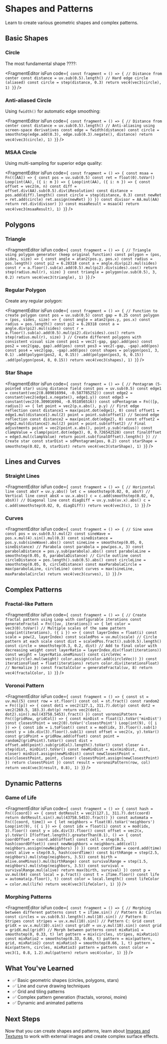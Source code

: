 # Shapes and Patterns


Learn to create various geometric shapes and complex patterns.

## Basic Shapes

### Circle

The most fundamental shape ????:

<FragmentEditor
        isFun
        code={`
const fragment = () => {
        // Distance from center
        const distance = uv.sub(0.5).length()
        // Hard edge circle (aliased)
        const circle = step(distance, 0.3)
        return vec4(vec3(circle), 1)
}`}
/>

### Anti-aliased Circle

Using `fwidth()` for automatic edge smoothing:

<FragmentEditor
        isFun
        code={`
const fragment = () => {
        // Distance from center
        const distance = uv.sub(0.5).length()
        // Anti-aliasing using screen-space derivatives
        const edge = fwidth(distance)
        const circle = smoothstep(edge.add(0.3), edge.sub(0.3).negate(), distance)
        return vec4(vec3(circle), 1)
}`}
/>

### MSAA Circle

Using multi-sampling for superior edge quality:

<FragmentEditor
        isFun
        code={`
const fragment = () => {
        const msaa = Fn(([AA]) => {
                const pos = uv.sub(0.5)
                const ret = float(0).toVar()
                Loop(int(AA), ({ i: m }) => {
                        Loop(int(AA), ({ i: n }) => {
                                const offset = vec2(m, n)
                                const diff = offset.div(AA).sub(0.5).div(iResolution)
                                const distance = pos.add(diff).length()
                                const circle = step(distance, 0.3)
                                const newRet = ret.add(circle)
                                ret.assign(newRet)
                        })
                })
                const divisor = AA.mul(AA)
                return ret.div(divisor)
        })
        const msaaResult = msaa(4)
        return vec4(vec3(msaaResult), 1)
}`}
/>

## Polygons

### Triangle

<FragmentEditor
        isFun
        code={`
const fragment = () => {
        // Triangle using polygon generator (keep original function)
        const polygon = (pos, sides, size) => {
                const angle = atan2(pos.y, pos.x)
                const radius = pos.length()
                const pi2 = 6.28318
                const a = angle.div(pi2).mul(sides)
                const r = a.floor().sub(a).add(0.5).mul(pi2).div(sides).cos()
                return step(radius.mul(r), size)
        }
        const triangle = polygon(uv.sub(0.5), 3, 0.2)
        return vec4(vec3(triangle), 1)
}`}
/>

### Regular Polygon

Create any regular polygon:

<FragmentEditor
        isFun
        code={`
const fragment = () => {
        // Function to create polygon
        const pos = uv.sub(0.5)
        const gap = 0.25
        const polygon = (pos, sides, size) => {
                const angle = atan2(pos.y, pos.x)
                const radius = pos.length()
                const pi2 = 6.28318
                const a = angle.div(pi2).mul(sides)
                const r = a.floor().sub(a).add(0.5).mul(pi2).div(sides).cos()
                return step(radius.mul(r), size)
        }
        // Create different polygons with consistent visual size
        const pos1 = vec2(-gap, gap).add(pos)
        const pos2 = vec2(gap, gap).add(pos)
        const pos3 = vec2(-gap, -gap).add(pos)
        const pos4 = vec2(gap, -gap).add(pos)
        const shapes = polygon(pos1, 3, 0.1)
                  .add(polygon(pos2, 4, 0.15))
                  .add(polygon(pos3, 6, 0.15))
                  .add(polygon(pos4, 8, 0.15))
        return vec4(vec3(shapes), 1)
}`}
/>

### Star Shape

<FragmentEditor
        isFun
        code={`
const fragment = () => {
        // Pentagram (5-pointed star) using distance field
        const pos = uv.sub(0.5)
        const edge1 = constant(vec2(0.809016994, -0.587785252))
        const edge2 = constant(vec2(edge1.x.negate(), edge1.y))
        const edge3 = constant(vec2(0.309016994, -0.951056516))
        const sdPentagram = Fn(([p, radius]) => {
                let point = vec2(p.x.abs(), p.y)
                // First edge reflection
                const distance1 = max(point.dot(edge1), 0)
                const offset1 = edge1.mul(distance1).mul(2)
                point = point.sub(offset1)
                // Second edge reflection
                const distance2 = max(point.dot(edge2), 0)
                const offset2 = edge2.mul(distance2).mul(2)
                point = point.sub(offset2)
                // Final adjustments
                point = vec2(point.x.abs(), point.y.sub(radius))
                const clampValue = clamp(point.dot(edge3), 0, 0.726542528)
                const finalOffset = edge3.mul(clampValue)
                return point.sub(finalOffset).length()
        })
        // Create star
        const starDist = sdPentagram(pos, 0.2)
        const starShape = smoothstep(0.02, 0, starDist)
        return vec4(vec3(starShape), 1)
}`}
/>

## Lines and Curves

### Straight Lines

<FragmentEditor
        isFun
        code={`
const fragment = () => {
        // Horizontal line
        const absY = uv.y.abs()
        let c = smoothstep(0.02, 0, absY)
        // Vertical line
        const absX = uv.x.abs()
        c = c.add(smoothstep(0.02, 0, absX))
        // Diagonal line
        const diagDiff = uv.y.sub(uv.x).abs()
        c = c.add(smoothstep(0.02, 0, diagDiff))
        return vec4(vec3(c), 1)
}`}
/>

### Curves

<FragmentEditor
        isFun
        code={`
const fragment = () => {
        // Sine wave
        const pos = uv.sub(0.5).mul(2)
        const sineWave = pos.x.mul(4).sin().mul(0.3)
        const sineDistance = pos.y.sub(sineWave).abs()
        const sineLine = smoothstep(0.05, 0, sineDistance)
        // Parabola
        const parabola = pow(pos.x, 3)
        const parabolaDistance = pos.y.sub(parabola).abs()
        const parabolaLine = smoothstep(0.05, 0, parabolaDistance)
        // Circle outline
        const circleDistance = pos.length().sub(0.5).abs()
        const circleLine = smoothstep(0.05, 0, circleDistance)
        const maxParabolaCircle = max(parabolaLine, circleLine)
        const curves = max(sineLine, maxParabolaCircle)
        return vec4(vec3(curves), 1)
}`}
/>

## Complex Patterns

### Fractal-like Pattern

<FragmentEditor
        isFun
        code={`
const fragment = () => {
        // Create fractal pattern using Loop with configurable iterations
        const generateFractal = Fn(([uv, iterations]) => {
                let color = vec3(0).toVar()
                // Multiple scales of the same pattern
                Loop(int(iterations), ({ i }) => {
                        const layerIndex = float(i)
                        const scale = pow(2, layerIndex)
                        const scaledPos = uv.mul(scale)
                        // Circle pattern at each scale
                        const dist = scaledPos.fract().sub(0.5).length()
                        const circle = smoothstep(0.3, 0.2, dist)
                        // Add to final color with decreasing weight
                        const layerRatio = layerIndex.div(float(iterations))
                        const weight = layerRatio.oneMinus()
                        const circleVec = vec3(circle).mul(weight)
                        color.assign(color.add(circleVec))
                })
                const iterationsFloat = float(iterations)
                return color.div(iterationsFloat) // Normalize
        })
        const fractalColor = generateFractal(uv, 8)
        return vec4(fractalColor, 1)
}`}
/>

### Voronoi Pattern

<FragmentEditor
        isFun
        code={`
const fragment = () => {
        const st = uv.mul(5)
        const row = st.floor()
        const col = st.fract()
        const random2 = Fn(([p]) => {
                const dot1 = vec2(127.1, 311.7).dot(p)
                const dot2 = vec2(269.5, 183.3).dot(p)
                return vec2(dot1, dot2).sin().mul(43758.5453).fract()
        })
        const voronoiPattern = Fn(([gridRow, gridCol]) => {
                const minDist = float(1).toVar('minDist')
                const closestPoint = vec2(0).toVar('closestPoint')
                Loop(int(9), ({ i }) => {
                        const idx = i.toFloat()
                        const x = mod(idx, 3).floor().sub(1)
                        const y = idx.div(3).floor().sub(1)
                        const offset = vec2(x, y).toVar()
                        const gridPoint = gridRow.add(offset)
        const point = random2(gridPoint).toVar()
                        const dist = offset.add(point).sub(gridCol).length().toVar()
                        const closer = step(dist, minDist).toVar()
                        const newMinDist = mix(minDist, dist, closer)
        minDist.assign(newMinDist)
                        const newClosestPoint = mix(closestPoint, point, closer)
        closestPoint.assign(newClosestPoint)
                })
                return closestPoint
        })
        const result = voronoiPattern(row, col)
        return vec4(vec3(result, 0.8), 1)
}`}
/>

## Dynamic Patterns

### Game of Life

<FragmentEditor
        isFun
        code={`
const fragment = () => {
        const hash = Fn(([coord]) => {
                const dotResult = vec2(127.1, 311.7).dot(coord)
                return dotResult.sin().mul(43758.5453).fract()
        })
        const automata = Fn(([coord, time]) => {
                let neighbors = float(0).toVar('neighbors')
                Loop(int(9), ({ i }) => {
                        const idx = float(i)
                        const x = mod(idx, 3).floor()
                        const y = idx.div(3).floor()
                        const offset = vec2(x, y).toVar()
                        If(offset.length().greaterThan(0.1), () => {
                                const coordOffset = coord.add(offset)
                                const cell = step(0.5, hash(coordOffset))
                                const newNeighbors = neighbors.add(cell)
                                neighbors.assign(newNeighbors)
                        })
                })
                const coordTime = coord.add(time)
                const alive = step(0.5, hash(coordTime))
                const birthRange = step(2.5, neighbors).mul(step(neighbors, 3.5))
                const birth = alive.oneMinus().mul(birthRange)
                const survivalRange = step(1.5, neighbors).mul(step(neighbors, 3.5))
                const survival = survivalRange.mul(alive)
                return max(birth, survival)
        })
        const p = uv.mul(64)
        const local = p.fract()
        const t = iTime.floor()
        const life = automata(p.floor(), t)
        const color = local.length()
        const lifeColor = color.mul(life)
        return vec4(vec3(lifeColor), 1)
}`}
/>

### Morphing Patterns

<FragmentEditor
        isFun
        code={`
const fragment = () => {
        // Morphing between different patterns
        const t = iTime.sin()
        // Pattern A: Circles
        const circles = uv.sub(0.5).length().mul(10).sin()
        // Pattern B: Stripes
        const stripes = uv.x.mul(10).sin()
        // Pattern C: Grid
        const gridX = uv.x.mul(10).sin()
        const gridY = uv.y.mul(10).sin()
        const grid = gridX.mul(gridY)
        // Morph between patterns
        const mixRatio1 = smoothstep(0, 0.33, t)
        let pattern = mix(circles, stripes, mixRatio1)
        const mixRatio2 = smoothstep(0.33, 0.66, t)
        pattern = mix(pattern, grid, mixRatio2)
        const mixRatio3 = smoothstep(0.66, 1, t)
        pattern = mix(pattern, circles, mixRatio3)
        pattern = pattern
        const color = vec3(1, 0.8, 1.2).mul(pattern)
        return vec4(color, 1)
}`}
/>

## What You've Learned

- ✅ Basic geometric shapes (circles, polygons, stars)
- ✅ Line and curve drawing techniques
- ✅ Grid and tiling patterns
- ✅ Complex pattern generation (fractals, voronoi, moire)
- ✅ Dynamic and animated patterns

## Next Steps

Now that you can create shapes and patterns, learn about [Images and Textures](05-images-textures.mdx) to work with external images and create complex surface effects.

